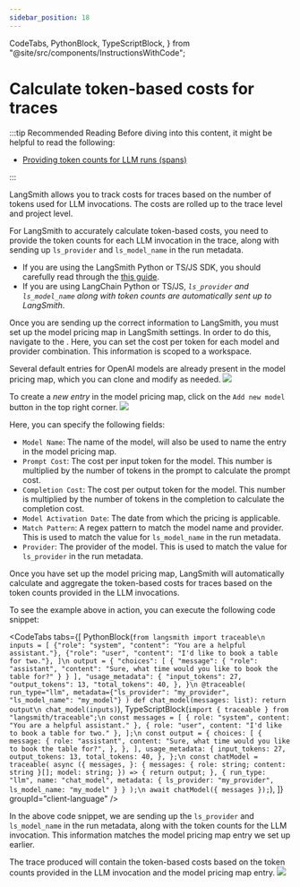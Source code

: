 ```yaml
---
sidebar_position: 18
---
```


  CodeTabs,
  PythonBlock,
  TypeScriptBlock,
} from "@site/src/components/InstructionsWithCode";

# Calculate token-based costs for traces

:::tip Recommended Reading
Before diving into this content, it might be helpful to read the following:

- [Providing token counts for LLM runs (spans)](./log_llm_trace#manually-provide-token-counts)

:::

LangSmith allows you to track costs for traces based on the number of tokens used for LLM invocations.
The costs are rolled up to the trace level and project level.

For LangSmith to accurately calculate token-based costs, you need to provide the token counts for each LLM invocation in the trace, along with sending up `ls_provider` and `ls_model_name` in the run metadata.

- If you are using the LangSmith Python or TS/JS SDK, you should carefully read through the [this guide](./log_llm_trace).
- If you are using LangChain Python or TS/JS, _`ls_provider` and `ls_model_name` along with token counts are automatically sent up to LangSmith_.

Once you are sending up the correct information to LangSmith, you must set up the model pricing map in LangSmith settings.
In order to do this, navigate to the <RegionalUrl text='model pricing map' suffix='/settings/workspaces/models' />.
Here, you can set the cost per token for each model and provider combination. This information is scoped to a workspace.

Several default entries for OpenAI models are already present in the model pricing map, which you can clone and modify as needed.
![](../static/model_price_map.png)

To create a _new entry_ in the model pricing map, click on the `Add new model` button in the top right corner.
![](../static/new_price_map_entry.png)

Here, you can specify the following fields:

- `Model Name`: The name of the model, will also be used to name the entry in the model pricing map.
- `Prompt Cost`: The cost per input token for the model. This number is multiplied by the number of tokens in the prompt to calculate the prompt cost.
- `Completion Cost`: The cost per output token for the model. This number is multiplied by the number of tokens in the completion to calculate the completion cost.
- `Model Activation Date`: The date from which the pricing is applicable.
- `Match Pattern`: A regex pattern to match the model name and provider. This is used to match the value for `ls_model_name` in the run metadata.
- `Provider`: The provider of the model. This is used to match the value for `ls_provider` in the run metadata.

Once you have set up the model pricing map, LangSmith will automatically calculate and aggregate the token-based costs for traces based on the token counts provided in the LLM invocations.

To see the example above in action, you can execute the following code snippet:

<CodeTabs
  tabs={[
    PythonBlock(`from langsmith import traceable\n
inputs = [
    {"role": "system", "content": "You are a helpful assistant."},
    {"role": "user", "content": "I'd like to book a table for two."},
]\n
output = {
    "choices": [
        {
            "message": {
                "role": "assistant",
                "content": "Sure, what time would you like to book the table for?"
            }
        }
    ],
    "usage_metadata": {
        "input_tokens": 27,
        "output_tokens": 13,
        "total_tokens": 40,
    },
}\n
@traceable(
    run_type="llm",
    metadata={"ls_provider": "my_provider", "ls_model_name": "my_model"}
)
def chat_model(messages: list):
    return output\n
chat_model(inputs)`),
    TypeScriptBlock(`import { traceable } from "langsmith/traceable";\n
const messages = [
  { role: "system", content: "You are a helpful assistant." },
  { role: "user", content: "I'd like to book a table for two." },
];\n
const output = {
  choices: [
    {
      message: {
        role: "assistant",
        content: "Sure, what time would you like to book the table for?",
      },
    },
  ],
  usage_metadata: {
    input_tokens: 27,
    output_tokens: 13,
    total_tokens: 40,
  },
};\n
const chatModel = traceable(
  async ({
    messages,
  }: {
    messages: { role: string; content: string }[];
    model: string;
  }) => {
    return output;
  },
  { run_type: "llm", name: "chat_model", metadata: { ls_provider: "my_provider", ls_model_name: "my_model" } }
);\n
await chatModel({ messages });`),
  ]}
  groupId="client-language"
/>

In the above code snippet, we are sending up the `ls_provider` and `ls_model_name` in the run metadata, along with the token counts for the LLM invocation.
This information matches the model pricing map entry we set up earlier.

The trace produced will contain the token-based costs based on the token counts provided in the LLM invocation and the model pricing map entry.
![](../static/model_costs.png)
